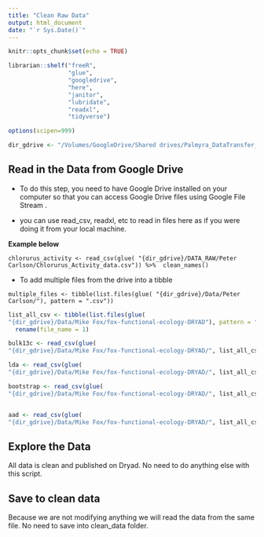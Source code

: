 ```yaml
---
title: "Clean Raw Data"
output: html_document
date: "`r Sys.Date()`"
---
```


```r
knitr::opts_chunk$set(echo = TRUE)

librarian::shelf("freeR", 
                 "glue", 
                 "googledrive", 
                 "here",
                 "janitor", 
                 "lubridate",
                 "readxl",
                 "tidyverse")

options(scipen=999)

dir_gdrive <- "/Volumes/GoogleDrive/Shared drives/Palmyra_DataTransfer_EDI_Project"
```

## Read in the Data from Google Drive 

- To do this step, you need to have Google Drive installed on your computer so that you can access Google Drive files using Google File Stream .

- you can use read_csv, readxl, etc to read in files here as if you were doing it from your local machine. 

**Example below **

`chlorurus_activity <- read_csv(glue(
"{dir_gdrive}/DATA_RAW/Peter Carlson/Chlorurus_Activity_data.csv")) %>% 
clean_names()`

- To add multiple files from the drive into a tibble 

`multiple_files <- tibble(list.files(glue(
"{dir_gdrive}/Data/Peter Carlson/"), pattern = ".csv"))`



```r

list_all_csv <- tibble(list.files(glue(
"{dir_gdrive}/Data/Mike Fox/fox-functional-ecology-DRYAD"), pattern = ".csv")) %>% 
  rename(file_name = 1)

bulk13c <- read_csv(glue(
"{dir_gdrive}/Data/Mike Fox/fox-functional-ecology-DRYAD/", list_all_csv$file_name[1]))

lda <- read_csv(glue(
"{dir_gdrive}/Data/Mike Fox/fox-functional-ecology-DRYAD/", list_all_csv$file_name[2]))

bootstrap <- read_csv(glue(
"{dir_gdrive}/Data/Mike Fox/fox-functional-ecology-DRYAD/", list_all_csv$file_name[3]))


aad <- read_csv(glue(
"{dir_gdrive}/Data/Mike Fox/fox-functional-ecology-DRYAD/", list_all_csv$file_name[4]))

```


## Explore the Data 
All data is clean and published  on Dryad. No need to do anything else with this script.

## Save to clean data
Because we are not modifying anything we will read the data from the same file. No need to save into clean_data folder.

